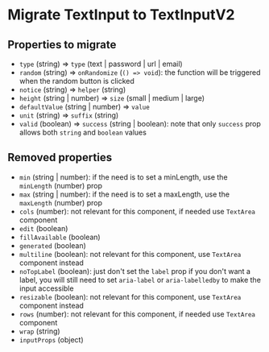
<Meta title="Migrations/TextInput to TextInputV2" />

# Migrate TextInput to TextInputV2

## Properties to migrate

* `type` (string) => `type` (text | password | url | email)
* `random` (string) => `onRandomize` (`() => void`): the function will be triggered when the random button is clicked
* `notice` (string) => `helper` (string)
* `height` (string | number) => `size` (small | medium | large)
* `defaultValue` (string | number) => `value`
* `unit` (string) => `suffix` (string)
* `valid` (boolean) => `success` (string | boolean): note that only `success` prop allows both `string` and `boolean` values

## Removed properties

* `min` (string | number): if the need is to set a minLength, use the `minLength` (number) prop
* `max` (string | number): if the need is to set a maxLength, use the `maxLength` (number) prop
* `cols` (number): not relevant for this component, if needed use `TextArea` component
* `edit` (boolean)
* `fillAvailable` (boolean)
* `generated` (boolean)
* `multiline` (boolean): not relevant for this component, use `TextArea` component instead
* `noTopLabel` (boolean): just don't set the `label` prop if you don't want a label, you will still need to set `aria-label` or `aria-labelledby` to make the input accessible
* `resizable` (boolean): not relevant for this component, use `TextArea` component instead
* `rows` (number): not relevant for this component, if needed use `TextArea` component
* `wrap` (string)
* `inputProps` (object)
